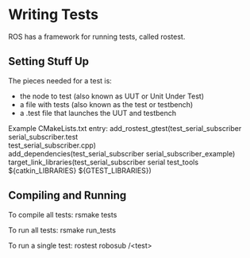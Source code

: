 # Writing Tests
ROS has a framework for running tests, called rostest.

## Setting Stuff Up
The pieces needed for a test is:
  - the node to test (also known as UUT or Unit Under Test)
  - a file with tests (also known as the test or testbench)
  - a .test file that launches the UUT and testbench

Example CMakeLists.txt entry:
  add_rostest_gtest(test_serial_subscriber                                        
    serial_subscriber.test                                                        
    test_serial_subscriber.cpp)                                                   
  add_dependencies(test_serial_subscriber serial_subscriber_example)              
  target_link_libraries(test_serial_subscriber serial test_tools $\{catkin_LIBRARIES\} $\{GTEST_LIBRARIES\})

## Compiling and Running
To compile all tests:
  rsmake tests

To run all tests:
  rsmake run_tests
  
To run a single test:
  rostest robosub /\<test\>